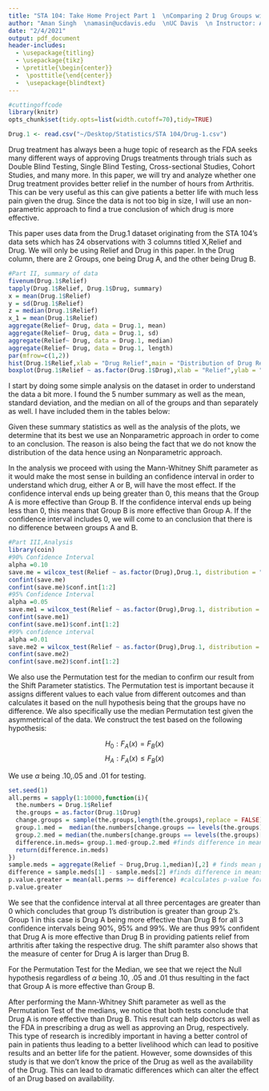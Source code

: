 ```yaml
---
title: "STA 104: Take Home Project Part 1  \nComparing 2 Drug Groups with Patient Relief from Arthiritis"
author: "Aman Singh  \namasin@ucdavis.edu  \nUC Davis  \n Instructor: Amy T. Kim  "
date: "2/4/2021"
output: pdf_document
header-includes:
  - \usepackage{titling}
  - \usepackage{tikz}
  - \pretitle{\begin{center}}
  -  \posttitle{\end{center}}
  -  \usepackage{blindtext}
---
```

\newpage
```r
#cuttingoffcode
library(knitr)
opts_chunk$set(tidy.opts=list(width.cutoff=70),tidy=TRUE)
```
\newcommand*\circled[1]{\tikz[baseline=(char.base)]{
            \node[shape=circle,draw,inner sep=2pt] (char) {#1};}}
```r
Drug.1 <- read.csv("~/Desktop/Statistics/STA 104/Drug-1.csv")
```

\circled{I} \textbf{Introduction}

Drug treatment has always been a huge topic of research as the FDA seeks many different ways of approving Drugs treatments through trials such as Double Blind Testing, Single Blind Testing, Cross-sectional Studies, Cohort Studies, and many more. In this paper, we will try and analyze whether one Drug treatment provides better relief in the number of hours from Arthritis. This can be very useful as this can give patients a better life with much less pain given the drug. Since the data is not too big in size, I will use an non-parametric approach to find a true conclusion of which drug is more effective.

\circled{II} \textbf{Summary of Data}

This paper uses data from the Drug.1 dataset originating from the STA 104's data sets which has 24 observations with 3 columns titled X,Relief and Drug. We will only be using Relief and Drug in this paper. In the Drug column, there are 2 Groups, one being Drug A, and the other being Drug B.

```r
#Part II, summary of data
fivenum(Drug.1$Relief)
tapply(Drug.1$Relief, Drug.1$Drug, summary)
x = mean(Drug.1$Relief)
y = sd(Drug.1$Relief)
z = median(Drug.1$Relief)
x_1 = mean(Drug.1$Relief)
aggregate(Relief~ Drug, data = Drug.1, mean)
aggregate(Relief~ Drug, data = Drug.1, sd)
aggregate(Relief~ Drug, data = Drug.1, median)
aggregate(Relief~ Drug, data = Drug.1, length)
par(mfrow=c(1,2))
hist(Drug.1$Relief,xlab = "Drug Relief",main = "Distribution of Drug Relief")
boxplot(Drug.1$Relief ~ as.factor(Drug.1$Drug),xlab = "Relief",ylab = "Group",main="Drug Effect on Relief by group",horizontal = TRUE)
```

I start by doing some simple analysis on the dataset in order to understand the data a bit more. I found the 5 number summary as well as the mean, standard deviation, and the median on all of the groups and than separately as well. I have included them in the tables below:

\begin{table}[hbt!]
\centering
\begin{tabular}{ |c|c|c|c|c|c|c|c|c| } 
 \hline
 Group & Min & 25\% & Median & 75\% & Max & Mean & SD & Length \\
 \hline
 Combined & 1.4 & 4.45 & 5.20 & 6.85 & 13.70 & 5.725 & 2.488277 & 24 \\ 
 \hline
 Group A & 1.4 & 5.275 & 6.200 & 7.700 & 13.70 & 6.758333 & 3.014649 & 12\\
 \hline
 Group B & 2.200 & 4.175 & 4.500 & 5.125 & 7.200 & 4.691667 & 1.236166 & 12\\
 \hline
\end{tabular}
\caption{Summary Statistics:}
\end{table}


Given these summary statistics as well as the analysis of the plots, we determine that its best we use an Nonparametric approach in order to come to an conclusion. The reason is also being the fact that we do not know the distribution of the data hence using an Nonparametric approach.

\circled{III} \textbf{Analysis}

In the analysis we proceed with using the Mann-Whitney Shift parameter as it would make the most sense in building an confidence interval in order to understand which drug, either A or B, will have the most effect. If the confidence interval ends up being greater than 0, this means that the Group A is more effective than Group B. If the confidence interval ends up being less than 0, this means that Group B is more effective than Group A. If the confidence interval includes 0, we will come to an conclusion that there is no difference between groups A and B.

```r
#Part III,Analysis
library(coin)
#90% Confidence Interval
alpha =0.10
save.me = wilcox_test(Relief ~ as.factor(Drug),Drug.1, distribution = "exact",alternative = "two.sided",conf.int = TRUE, conf.level = 1-alpha)
confint(save.me)
confint(save.me)$conf.int[1:2]
#95% Confidence Interval
alpha =0.05
save.me1 = wilcox_test(Relief ~ as.factor(Drug),Drug.1, distribution = "exact",alternative = "two.sided",conf.int = TRUE, conf.level = 1-alpha)
confint(save.me1)
confint(save.me1)$conf.int[1:2]
#99% confidence interval
alpha =0.01
save.me2 = wilcox_test(Relief ~ as.factor(Drug),Drug.1, distribution = "exact",alternative = "two.sided",conf.int = TRUE, conf.level = 1-alpha)
confint(save.me2)
confint(save.me2)$conf.int[1:2]
```

\begin{table}[hbt!]
\centering
\begin{tabular}{ |c|c|c|c|c| } 
 \hline
 Percentage & Lower bound & Upper Bound & Result \\ 
 \hline
 90\% & .6 & .3 & Group 1 > Group 2 \\
 \hline
 95\% & .5 & 3.3 & Group 1 > Group 2  \\
 \hline
 99\% & .1 & 4.4 & Group 1 > Group 2  \\
 \hline
\end{tabular}
\caption{Mann-Whitney Shift Parameter Statistics:}
\end{table}

We also use the Permutation test for the median to confirm our result from the Shift Parameter statistics. The Permutation test is important because it assigns different values to each value from different outcomes and than calculates it based on the null hypothesis being that the groups have no difference. We also specifically use the median Permutation test given the asymmetrical of the data. We construct the test based on the following hypothesis:

$$H_0: F_A(x) = F_B(x)$$
$$H_A: F_A(x) \le F_B(x)$$

We use $\alpha$ being .10,.05 and .01 for testing.

\begin{table}[hbt!]
\centering
\begin{tabular}{ |c|c|c|c|c| } 
 \hline
 Alpha & P-value & Conclusion \\ 
 \hline
 .10 & .0064 &  Reject $H_0$ \\
 \hline
 .05 & .0064 & Reject $H_0$ \\
 \hline
 .01 & .0064 & Reject $H_0$ \\
 \hline
\end{tabular}
\caption{Permutation Test of the Median Results:}
\end{table}

```r
set.seed(1)
all.perms = sapply(1:10000,function(i){
  the.numbers = Drug.1$Relief
  the.groups = as.factor(Drug.1$Drug)
  change.groups = sample(the.groups,length(the.groups),replace = FALSE) # shuffles groups
  group.1.med =  median(the.numbers[change.groups == levels(the.groups)[1]]) # finds median for group 1
  group.2.med = median(the.numbers[change.groups == levels(the.groups)[2]]) # finds median for group 2
  difference.in.meds= group.1.med-group.2.med #finds difference in means
  return(difference.in.meds)
})
sample.meds = aggregate(Relief ~ Drug,Drug.1,median)[,2] # finds mean per group
difference = sample.meds[1] - sample.meds[2] #finds difference in means
p.value.greater = mean(all.perms >= difference) #calculates p-value for "greater than" alternative
p.value.greater
```

\circled{IV} \textbf{Interpretation}

We see that the confidence interval at all three percentages are greater than 0 which concludes that group 1's distribution is greater than group 2's. Group 1 in this case is Drug A being more effective than Drug B for all 3 confidence intervals being 90%, 95% and 99%. We are thus 99% confident that Drug A is more effective than Drug B in providing patients relief from arthritis after taking the respective drug. The shift paramter also shows that the measure of center for Drug A is larger than Drug B.

For the Permutation Test for the Median, we see that we reject the Null hypothesis regardless of $\alpha$ being .10, .05 and .01 thus resulting in the fact that Group A is more effective than Group B.


\circled{V} \textbf{Conclusion}

After performing the Mann-Whitney Shift parameter as well as the Permutation Test of the medians, we notice that both tests conclude that Drug A is more effective than Drug B. This result can help doctors as well as the FDA in prescribing a drug as well as approving an Drug, respectively. This type of research is incredibly important in having a better control of pain in patients thus leading to a better livelihood which can lead to positive results and an better life for the patient. However, some downsides of this study is that we don't know the price of the Drug as well as the availability of the Drug. This can lead to dramatic differences which can alter the effect of an Drug based on availability. 

\newpage
\circled{VI} \center{\textbf{Code Appendix}}
```r
```


